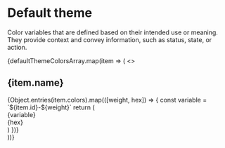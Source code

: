 
<Meta title="foundations/Default Theme" />

# Default theme

Color variables that are defined based on their intended use or meaning. They
provide context and convey information, such as status, state, or action.

<div>
  {defaultThemeColorsArray.map(item => (
    <>
      <h2>{item.name}</h2>
      <div class="docs-colorSet sb-unstyled theme-light">
        {Object.entries(item.colors).map(([weight, hex]) => {
          const variable = `${item.id}-${weight}`
          return (
            <div class="docs-colorItem" key={variable}>
              <div class="color" style={{ backgroundColor: hex }} />
              <div class="info">
                <div class="variable">{variable}</div>
                <div class="hex">{hex}</div>
              </div>
            </div>
          )
        })}
      </div>
    </>
  ))}
</div>
